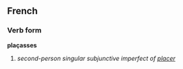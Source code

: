 ==French==
===Verb form===
'''plaçasses'''

# ''second-person singular subjunctive imperfect of [[placer]]''
